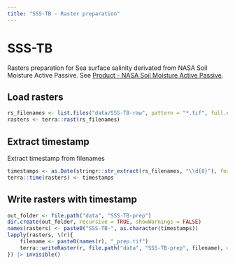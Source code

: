 ```yaml
---
title: "SSS-TB - Raster preparation"
---
```


# SSS-TB

Rasters preparation for Sea surface salinity derivated from NASA Soil Moisture Active Passive.
See [Product - NASA Soil Moisture Active Passive](https://podaac.jpl.nasa.gov/dataset/SMAP_RSS_L3_SSS_SMI_8DAY-RUNNINGMEAN_V4).

## Load rasters

```R
rs_filenames <- list.files("data/SSS-TB-raw", pattern = "*.tif", full.names = TRUE)
rasters <- terra::rast(rs_filenames)
```

## Extract timestamp 

Extract timestamp from filenames

```R
timestamps <- as.Date(stringr::str_extract(rs_filenames, "\\d{8}"), format = "%Y%m%d")
terra::time(rasters) <- timestamps
```

## Write rasters with timestamp

```R
out_folder <- file.path("data", "SSS-TB-prep")
dir.create(out_folder, recursive = TRUE, showWarnings = FALSE)
names(rasters) <- paste0("SSS-TB-", as.character(timestamps))
lapply(rasters, \(r){
    filename <- paste0(names(r), "_prep.tif")
    terra::writeRaster(r, file.path("data", "SSS-TB-prep", filename), overwrite=TRUE)
}) |> invisible()
```



